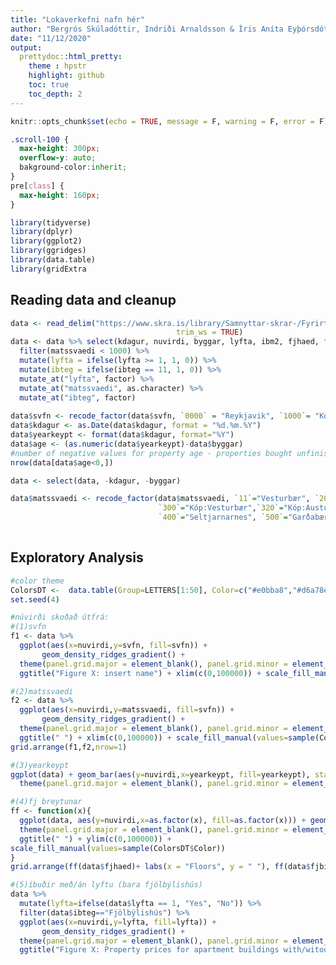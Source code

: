---
title: "Lokaverkefni nafn hér"
author: "Bergrós Skúladóttir, Indriði Arnaldsson & Íris Aníta Eyþórsdóttir"
date: "11/12/2020"
output:
  prettydoc::html_pretty:
    theme : hpstr
    highlight: github
    toc: true
    toc_depth: 2
---

```{r setup, include=FALSE}
knitr::opts_chunk$set(echo = TRUE, message = F, warning = F, error = F)
```

```{css, echo=FALSE, class.output="scroll-100"}
.scroll-100 {
  max-height: 300px;
  overflow-y: auto;
  bakground-color:inherit;
}
pre[class] {
  max-height: 160px;
}
```

```{r}
library(tidyverse)
library(dplyr)
library(ggplot2)
library(ggridges)
library(data.table)
library(gridExtra
```


## Reading data and cleanup
```{r}
data <- read_delim("https://www.skra.is/library/Samnyttar-skrar-/Fyrirtaeki-stofnanir/Fasteignamat-2019/gagnasafn_ib_2018.csv", ";", escape_double = FALSE, locale = locale(encoding = "ISO-8859-1"),
                                     trim_ws = TRUE)
data <- data %>% select(kdagur, nuvirdi, byggar, lyfta, ibm2, fjhaed, fjbilsk, fjbkar, fjsturt, fjklos, fjeld, fjherb, fjstof, fjgeym, matssvaedi, ibteg, svfn) %>%
  filter(matssvaedi < 1000) %>%
  mutate(lyfta = ifelse(lyfta >= 1, 1, 0)) %>%
  mutate(ibteg = ifelse(ibteg == 11, 1, 0)) %>%
  mutate_at("lyfta", factor) %>%
  mutate_at("matssvaedi", as.character) %>%
  mutate_at("ibteg", factor)
  
data$svfn <- recode_factor(data$svfn, `0000` = "Reykjavik", `1000`= "Kopavogur", `1100` = "Seltjarnarnes",`1300` = "Gardabaer", `1400` = "Hafnarfjordur", `1604` = "Mosfellsbaer")
data$kdagur <- as.Date(data$kdagur, format = "%d.%m.%Y")
data$yearkeypt <- format(data$kdagur, format="%Y")
data$age <- (as.numeric(data$yearkeypt)-data$byggar)
#number of negative values for property age - properties bought unfinished 
nrow(data[data$age<0,])

data <- select(data, -kdagur, -byggar)

data$matssvaedi <- recode_factor(data$matssvaedi, `11`="Vesturbær", `20` = "Miðbær", `25`="Miðbær", `31`="Miðbær", `70`="Melar", `72`="Melar", `75`="Skerjafjörður", `80`="Hlíðar", `85`="Kringlan", `90`="Holt", `91`="Háaleiti", `100`="Vogar", `110`="Bryggjuhverfi", `120`="Grafarvogur", `130`="Grafarvogur", `140`="Grafarvogur", `150`="Breiðholt", `160`="Breiðholt", `161`="Breiðholt", `170`="Breiðholt", `180`="Grafarholt", `181`="Úlfarsdalur", `200`="Árbær", `210`="Árbær", `220`="Selás", `270`="Norðlingaholt", `280`="Fossvogur", `281`="Fossvogur", `282` ="Fossvogur", `283`="Fossvogur", `284`="Fossvogur", `290`="Kjalarnes",
                                 `300`="Kóp:Vesturbær",`320`="Kóp:Austurbær",`330`="Kóp:Smárar", `340`="Kóp:Lindir", `350`="Kóp:Hvörf",`351`="Kóp:Kórar",
                                 `400`="Seltjarnarnes", `500`="Garðabær", `510`="Garðabær", `511`="Garðabær", `520`="Grb:Sjáland", `530`="Grb:Akrar", `540`="Grb:Ásar", `550`="Garðabær", `560`="Grb:Arnarnes", `590`="Garðabær",`700`="Álftanes", `600`="Hafnarfjörður", `620`="Hfj:Holt", `630`="Hfj:Vellir", `640`="Hfj:Ásland", `650`="Hfj:Setberg", `660`="Hfj:Flensborg", `670`="Hfj:Vellir", `680`="Hfj:Holt", `800`="Mosfellsbær", `810`="Mosfellsbær", `820`="Mosfellsbær", `830`="Mosfellsbær", `840`="Mosfellsbær", `850`="Mosfellsbær", `890`="Mosfellsbær", `999`="Annað")
 
```

## Exploratory Analysis
```{r, fig.align='center'}
#color theme
ColorsDT <-  data.table(Group=LETTERS[1:50], Color=c("#e0bba8","#d6a78e","#cd9274", "#c37e59","#b86a41","#9d5b38","#834c2f","#693c25","#4e2d1c","#341e12","#efc699","#eab57a", "#e5a45b","#e1923c","#d88121","#b96e1c","#9a5c17","#7b4912","#5c370e","#3d2409","#d6bdb2", "#caa99a","#bd9583","#b1816c","#a36e56","#8c5e4a","#744e3d","#5d3f31","#462f25","#2e1f18", "#e8bda0","#e1a983","#da9566","#d48149","#ca6e2f","#ad5e28","#904e22","#733f1b","#562f14", "#391f0d","#d9bfae","#ceab96","#c3987d","#b88465","#aa714e","#926143","#7a5138","#61412d", "#493021","#302016"), key="Group")
set.seed(4)

#núvirði skoðað útfrá:
#(1)svfn
f1 <- data %>%
  ggplot(aes(x=nuvirdi,y=svfn, fill=svfn)) +
       geom_density_ridges_gradient() +
  theme(panel.grid.major = element_blank(), panel.grid.minor = element_blank(), panel.background = element_blank(), legend.position = "none") + 
  ggtitle("Figure X: insert name") + xlim(c(0,100000)) + scale_fill_manual(values=sample(ColorsDT$Color)) + labs(y = " ", x = "Property Price")

#(2)matssvaedi
f2 <- data %>% 
  ggplot(aes(x=nuvirdi,y=matssvaedi, fill=svfn)) +
       geom_density_ridges_gradient() +
  theme(panel.grid.major = element_blank(), panel.grid.minor = element_blank(), panel.background = element_blank(), legend.position = "none") + 
  ggtitle(" ") + xlim(c(0,100000)) + scale_fill_manual(values=sample(ColorsDT$Color)) + labs(y = " ", x = "Property Price")
grid.arrange(f1,f2,nrow=1)

#(3)yearkeypt
ggplot(data) + geom_bar(aes(y=nuvirdi,x=yearkeypt, fill=yearkeypt), stat="summary", fun.y="mean", position = "dodge") + scale_fill_manual(values=sample(ColorsDT$Color)) +
  theme(panel.grid.major = element_blank(), panel.grid.minor = element_blank(), panel.background = element_blank(), axis.line = element_line(colour = "gray"), legend.position = "none") + geom_hline(yintercept=mean(data$nuvirdi), col = '#7b4912', size=1) + ggtitle("Figure X: Insert name") + labs(x="Sales Year", y="Mean Property Price") + coord_flip()

#(4)fj breytunar
ff <- function(x){
  ggplot(data, aes(y=nuvirdi,x=as.factor(x), fill=as.factor(x))) + geom_col()+
  theme(panel.grid.major = element_blank(), panel.grid.minor = element_blank(), panel.background = element_blank(), legend.position = "none") + 
  ggtitle(" ") + ylim(c(0,100000)) + 
scale_fill_manual(values=sample(ColorsDT$Color))
}
grid.arrange(ff(data$fjhaed)+ labs(x = "Floors", y = " "), ff(data$fjbilsk)+ labs(x = "Parking spaces", y = " "), ff(data$fjbkar)+ labs(x = "Baths", y = " "), ff(data$fjsturt)+ labs(x = "Showers", y = " "), ff(data$fjklos)+ labs(x = "Toilets", y = " "), ff(data$fjeld)+ labs(x = "Kitchens", y = " "), ff(data$fjherb)+ labs(x = "Rooms", y = " "), ff(data$fjstof)+ labs(x = "Living Rooms", y = " "), ff(data$fjgeym)+ labs(x = "Storage Rooms", y = " "))

#(5)íbuðir með/án lyftu (bara fjölbýlishús)
data %>% 
  mutate(lyfta=ifelse(data$lyfta == 1, "Yes", "No")) %>%
  filter(data$ibteg=="Fjölbýlishús") %>%
  ggplot(aes(x=nuvirdi,y=lyfta, fill=lyfta)) +
       geom_density_ridges_gradient() +
  theme(panel.grid.major = element_blank(), panel.grid.minor = element_blank(), panel.background = element_blank(), legend.position = "none") + 
  ggtitle("Figure X: Property prices for apartment buildings with/witout an elevator") + xlim(c(0,100000)) + scale_fill_manual(values=sample(ColorsDT$Color)) + labs(y = " ", x = "Property Price")
```






